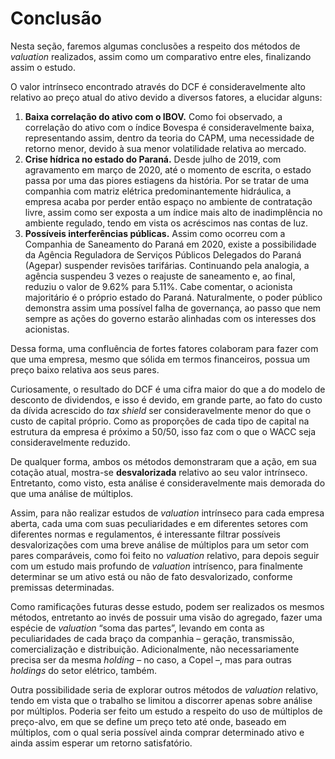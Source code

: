 # Conclusão

Nesta seção, faremos algumas conclusões a respeito dos métodos de _valuation_ realizados, assim como um comparativo entre eles, finalizando assim o estudo.

O valor intrínseco encontrado através do DCF é consideravelmente alto relativo ao preço atual do ativo devido a diversos fatores, a elucidar alguns:

1. **Baixa correlação do ativo com o IBOV.** Como foi observado, a correlação do ativo com o índice Bovespa é consideravelmente baixa, representando assim, dentro da teoria do CAPM, uma necessidade de retorno menor, devido à sua menor volatilidade relativa ao mercado.
2. **Crise hídrica no estado do Paraná.** Desde julho de 2019, com agravamento em março de 2020, até o momento de escrita, o estado passa por uma das piores estiagens da história. Por se tratar de uma companhia com matriz elétrica predominantemente hidráulica, a empresa acaba por perder então espaço no ambiente de contratação livre, assim como ser exposta a um índice mais alto de inadimplência no ambiente regulado, tendo em vista os acréscimos nas contas de luz.
3. **Possíveis interferências públicas.** Assim como ocorreu com a Companhia de Saneamento do Paraná em 2020, existe a possibilidade da Agência Reguladora de Serviços Públicos Delegados do Paraná (Agepar) suspender revisões tarifárias. Continuando pela analogia, a agência suspendeu 3 vezes o reajuste de saneamento e, ao final, reduziu o valor de 9.62% para 5.11%. Cabe comentar, o acionista majoritário é o próprio estado do Paraná. Naturalmente, o poder público demonstra assim uma possível falha de governança, ao passo que nem sempre as ações do governo estarão alinhadas com os interesses dos acionistas.

Dessa forma, uma confluência de fortes fatores colaboram para fazer com que uma empresa, mesmo que sólida em termos financeiros, possua um preço baixo relativa aos seus pares.

Curiosamente, o resultado do DCF é uma cifra maior do que a do modelo de desconto de dividendos, e isso é devido, em grande parte, ao fato do custo da dívida acrescido do _tax shield_ ser consideravelmente menor do que o custo de capital próprio. Como as proporções de cada tipo de capital na estrutura da empresa é próximo a 50/50, isso faz com o que o WACC seja consideravelmente reduzido.

De qualquer forma, ambos os métodos demonstraram que a ação, em sua cotação atual, mostra-se **desvalorizada** relativo ao seu valor intrínseco. Entretanto, como visto, esta análise é consideravelmente mais demorada do que uma análise de múltiplos. 

Assim, para não realizar estudos de _valuation_ intrínseco para cada empresa aberta, cada uma com suas peculiaridades e em diferentes setores com diferentes normas e regulamentos, é interessante filtrar possíveis desvalorizações com uma breve análise de múltiplos para um setor com pares comparáveis, como foi feito no _valuation_ relativo, para depois seguir com um estudo mais profundo de _valuation_ intrísenco, para finalmente determinar se um ativo está ou não de fato desvalorizado, conforme premissas determinadas.

Como ramificações futuras desse estudo, podem ser realizados os mesmos métodos, entretanto ao invés de possuir uma visão do agregado, fazer uma espécie de _valuation_ "soma das partes", levando em conta as peculiaridades de cada braço da companhia – geração, transmissão, comercialização e distribuição. Adicionalmente, não necessariamente precisa ser da mesma _holding_ – no caso, a Copel –, mas para outras _holdings_ do setor elétrico, também.

Outra possibilidade seria de explorar outros métodos de _valuation_ relativo, tendo em vista que o trabalho se limitou a discorrer apenas sobre análise por múltiplos. Poderia ser feito um estudo a respeito do uso de múltiplos de preço-alvo, em que se define um preço teto até onde, baseado em múltiplos, com o qual seria possível ainda comprar determinado ativo e ainda assim esperar um retorno satisfatório.